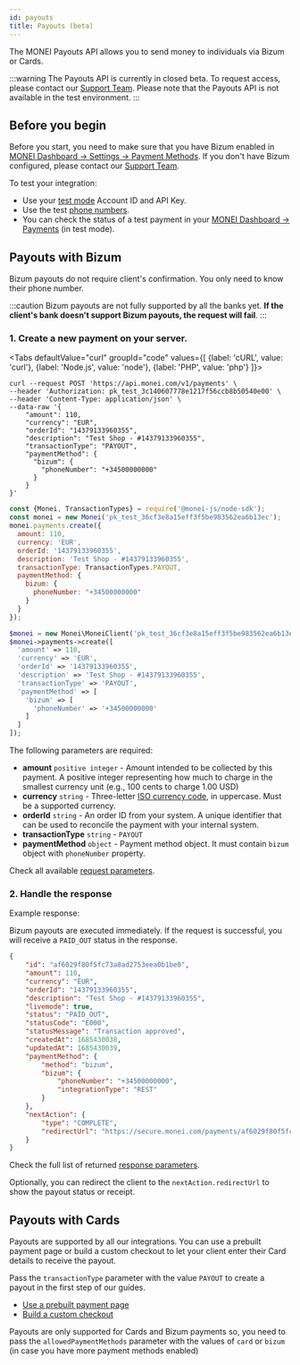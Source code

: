 ```yaml
---
id: payouts
title: Payouts (beta)
---
```


The MONEI Payouts API allows you to send money to individuals via Bizum or Cards.

:::warning
The Payouts API is currently in closed beta. To request access, please contact our [Support Team](https://support.monei.com/hc/requests/new). Please note that the Payouts API is not available in the test environment.
:::

## Before you begin

Before you start, you need to make sure that you have Bizum enabled in [MONEI Dashboard → Settings → Payment Methods](https://dashboard.monei.com/settings/payment-methods). If you don't have Bizum configured, please contact our [Support Team](https://support.monei.com/hc/requests/new).

To test your integration:

- Use your [test mode](testing.md) Account ID and API Key.
- Use the test [phone numbers](testing.md#test-bizum-phone-numbers).
- You can check the status of a test payment in your [MONEI Dashboard → Payments](https://dashboard.monei.com/payments) (in test mode).


## Payouts with Bizum

Bizum payouts do not require client's confirmation. You only need to know their phone number.

:::caution
Bizum payouts are not fully supported by all the banks yet. **If the client's bank doesn't support Bizum payouts, the request will fail**.
:::

### 1. Create a new payment on your server.


<Tabs
  defaultValue="curl"
  groupId="code"
  values={[
    {label: 'cURL', value: 'curl'},
    {label: 'Node.js', value: 'node'},
    {label: 'PHP', value: 'php'}
  ]}>
<TabItem value="curl">

```shell script title="POST https://api.monei.com/v1/payments"
curl --request POST 'https://api.monei.com/v1/payments' \
--header 'Authorization: pk_test_3c140607778e1217f56ccb8b50540e00' \
--header 'Content-Type: application/json' \
--data-raw '{
    "amount": 110,
    "currency": "EUR",
    "orderId": "14379133960355",
    "description": "Test Shop - #14379133960355",
    "transactionType": "PAYOUT",
    "paymentMethod": {
      "bizum": {
        "phoneNumber": "+34500000000"
      }
    }
}'
```

</TabItem>

<TabItem value="node">

```js title="server.js"
const {Monei, TransactionTypes} = require('@monei-js/node-sdk');
const monei = new Monei('pk_test_36cf3e8a15eff3f5be983562ea6b13ec');
monei.payments.create({
  amount: 110,
  currency: 'EUR',
  orderId: '14379133960355',
  description: 'Test Shop - #14379133960355',
  transactionType: TransactionTypes.PAYOUT,
  paymentMethod: {
    bizum: {
      phoneNumber: "+34500000000"
    }
  }
});
```

</TabItem>
<TabItem value="php">

```php title="server.php"
$monei = new Monei\MoneiClient('pk_test_36cf3e8a15eff3f5be983562ea6b13ec');
$monei->payments->create([
  'amount' => 110,
  'currency' => 'EUR',
  'orderId' => '14379133960355',
  'description' => 'Test Shop - #14379133960355',
  'transactionType' => 'PAYOUT',
  'paymentMethod' => [
    'bizum' => [
      'phoneNumber' => '+34500000000'
    ]
  ]
]);
```

</TabItem>
</Tabs>

The following parameters are required:

- **amount** `positive integer` - Amount intended to be collected by this payment. A positive integer representing how much to charge in the smallest currency unit (e.g., 100 cents to charge 1.00 USD)
- **currency** `string` - Three-letter [ISO currency code](https://en.wikipedia.org/wiki/ISO_4217), in uppercase. Must be a supported currency.
- **orderId** `string` - An order ID from your system. A unique identifier that can be used to reconcile the payment with your internal system.
- **transactionType** `string` - `PAYOUT`
- **paymentMethod** `object` - Payment method object. It must contain `bizum` object with `phoneNumber` property.

Check all available [request parameters](/api/#operation/payments_create).

### 2. Handle the response

Example response:

Bizum payouts are executed immediately. If the request is successful, you will receive a `PAID_OUT` status in the response.

```json
{
    "id": "af6029f80f5fc73a8ad2753eea0b1be0",
    "amount": 110,
    "currency": "EUR",
    "orderId": "14379133960355",
    "description": "Test Shop - #14379133960355",
    "livemode": true,
    "status": "PAID_OUT",
    "statusCode": "E000",
    "statusMessage": "Transaction approved",
    "createdAt": 1685430038,
    "updatedAt": 1685430039,
    "paymentMethod": {
        "method": "bizum",
        "bizum": {
            "phoneNumber": "+34500000000",
            "integrationType": "REST"
        }
    },
    "nextAction": {
        "type": "COMPLETE",
        "redirectUrl": "https://secure.monei.com/payments/af6029f80f5fc73a8ad2753eea0b1be0/receipt"
    }
}
```

Check the full list of returned [response parameters](/api/#section/Payment-object).

Optionally, you can redirect the client to the `nextAction.redirectUrl` to show the payout status or receipt.

## Payouts with Cards

Payouts are supported by all our integrations. You can use a prebuilt payment page or build a custom checkout to let your client enter their Card details to receive the payout.

Pass the `transactionType` parameter with the value `PAYOUT` to create a payout in the first step of our guides.

- [Use a prebuilt payment page](integrations/use-prebuilt-payment-page.mdx)
- [Build a custom checkout](integrations/build-custom-checkout.mdx)

Payouts are only supported for Cards and Bizum payments so, you need to pass the `allowedPaymentMethods` parameter with the values of `card` or `bizum` (in case you have more payment methods enabled)
